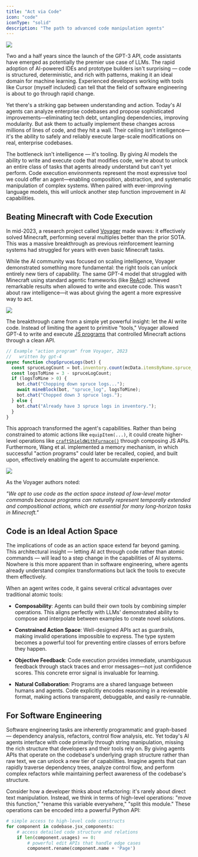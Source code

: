 ```yaml
---
title: "Act via Code"
icon: "code"
iconType: "solid"
description: "The path to advanced code manipulation agents"
---
```


<Frame caption="Voyager (2023) solved agentic tasks with code execution">
  <img src="/images/nether-portal.png" />
</Frame>


Two and a half years since the launch of the GPT-3 API, code assistants have emerged as potentially the premier use case of LLMs. The rapid adoption of AI-powered IDEs and prototype builders isn't surprising — code is structured, deterministic, and rich with patterns, making it an ideal domain for machine learning. Experienced developers working with tools like Cursor (myself included) can tell that the field of software engineering is about to go through rapid change.

Yet there's a striking gap between understanding and action. Today's AI agents can analyze enterprise codebases and propose sophisticated improvements—eliminating tech debt, untangling dependencies, improving modularity. But ask them to actually implement these changes across millions of lines of code, and they hit a wall. Their ceiling isn't intelligence—it's the ability to safely and reliably execute large-scale modifications on real, enterprise codebases.

The bottleneck isn't intelligence — it's tooling. By giving AI models the ability to write and execute code that modifies code, we're about to unlock an entire class of tasks that agents already understand but can't yet perform. Code execution environments represent the most expressive tool we could offer an agent—enabling composition, abstraction, and systematic manipulation of complex systems. When paired with ever-improving language models, this will unlock another step function improvement in AI capabilities.

## Beating Minecraft with Code Execution

In mid-2023, a research project called [Voyager](https://voyager.minedojo.org) made waves: it effectively solved Minecraft, performing several multiples better than the prior SOTA. This was a massive breakthrough as previous reinforcement learning systems had struggled for years with even basic Minecraft tasks.

While the AI community was focused on scaling intelligence, Voyager demonstrated something more fundamental: the right tools can unlock entirely new tiers of capability. The same GPT-4 model that struggled with Minecraft using standard agentic frameworks (like [ReAct](https://klu.ai/glossary/react-agent-model)) achieved remarkable results when allowed to write and execute code. This wasn't about raw intelligence—it was about giving the agent a more expressive way to act.

<Frame>
   <img src="/images/voyager-performance.png" />
</Frame>

The breakthrough came from a simple yet powerful insight: let the AI write code. Instead of limiting the agent to primitive "tools," Voyager allowed GPT-4 to write and execute [JS programs](https://github.com/MineDojo/Voyager/tree/main/skill_library/trial2/skill/code) that controlled Minecraft actions through a clean API.

```javascript
// Example "action program" from Voyager, 2023
//   written by gpt-4
async function chopSpruceLogs(bot) {
  const spruceLogCount = bot.inventory.count(mcData.itemsByName.spruce_log.id);
  const logsToMine = 3 - spruceLogCount;
  if (logsToMine > 0) {
    bot.chat("Chopping down spruce logs...");
    await mineBlock(bot, "spruce_log", logsToMine);
    bot.chat("Chopped down 3 spruce logs.");
  } else {
    bot.chat("Already have 3 spruce logs in inventory.");
  }
}
```

This approach transformed the agent's capabilities. Rather than being constrained to atomic actions like `equipItem(...)`, it could create higher-level operations like [`craftShieldWithFurnace()`](https://github.com/MineDojo/Voyager/blob/main/skill_library/trial2/skill/code/craftShieldWithFurnace.js) through composing JS APIs. Furthermore, Wang et al. implemented a memory mechanism, in which successful "action programs" could later be recalled, copied, and built upon, effectively enabling the agent to accumulate experience.

<Frame>
   <img src="/images/voyager-retrieval.png" />
</Frame>

As the Voyager authors noted: 

<Tip>*"We opt to use code as the action space instead of low-level motor commands because programs can naturally represent temporally extended and compositional actions, which are essential for many long-horizon tasks in Minecraft."*</Tip>

## Code is an Ideal Action Space

The implications of code as an action space extend far beyond gaming. This architectural insight — letting AI act through code rather than atomic commands — will lead to a step change in the capabilities of AI systems. Nowhere is this more apparent than in software engineering, where agents already understand complex transformations but lack the tools to execute them effectively.

When an agent writes code, it gains several critical advantages over traditional atomic tools:

- **Composability**: Agents can build their own tools by combining simpler operations. This aligns perfectly with LLMs' demonstrated ability to compose and interpolate between examples to create novel solutions.

- **Constrained Action Space**: Well-designed APIs act as guardrails, making invalid operations impossible to express. The type system becomes a powerful tool for preventing entire classes of errors before they happen.

- **Objective Feedback**: Code execution provides immediate, unambiguous feedback through stack traces and error messages—not just confidence scores. This concrete error signal is invaluable for learning.

- **Natural Collaboration**: Programs are a shared language between humans and agents. Code explicitly encodes reasoning in a reviewable format, making actions transparent, debuggable, and easily re-runnable.

## For Software Engineering

Software engineering tasks are inherently programmatic and graph-based — dependency analysis, refactors, control flow analysis, etc. Yet today's AI agents interface with code primarily through string manipulation, missing the rich structure that developers and their tools rely on. By giving agents APIs that operate on the codebase's underlying graph structure rather than raw text, we can unlock a new tier of capabilities. Imagine agents that can rapidly traverse dependency trees, analyze control flow, and perform complex refactors while maintaining perfect awareness of the codebase's structure.

Consider how a developer thinks about refactoring: it's rarely about direct text manipulation. Instead, we think in terms of high-level operations: "move this function," "rename this variable everywhere," "split this module." These operations can be encoded into a powerful Python API:

```python
# simple access to high-level code constructs
for component in codebase.jsx_components:
    # access detailed code structure and relations
    if len(component.usages) == 0:
        # powerful edit APIs that handle edge cases
        component.rename(component.name + 'Page')
```
